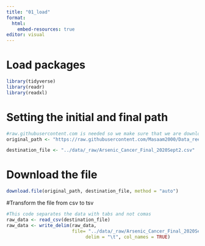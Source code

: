 ```yaml
---
title: "01_load"
format:
  html:
    embed-resources: true
editor: visual
---
```


# Load packages

```r
library(tidyverse)
library(readr)
library(readxl)
```

# Setting the initial and final path

```r
#raw.githubusercontent.com is needed so we make sure that we are downloading the raw file
original_path <- "https://raw.githubusercontent.com/Masaam2000/Data_reexam/main/Arsenic_Cancer_Final_2020Sept2.csv"

destination_file <- "../data/_raw/Arsenic_Cancer_Final_2020Sept2.csv"
```

# Download the file

```r
download.file(original_path, destination_file, method = "auto")
```

#Transform the file from csv to tsv
```r
#This code separates the data with tabs and not comas
raw_data <- read_csv(destination_file)
raw_data <- write_delim(raw_data, 
                        file= "../data/_raw/Arsenic_Cancer_Final_2020Sept2.tsv",      
                             delim = "\t", col_names = TRUE)
```

